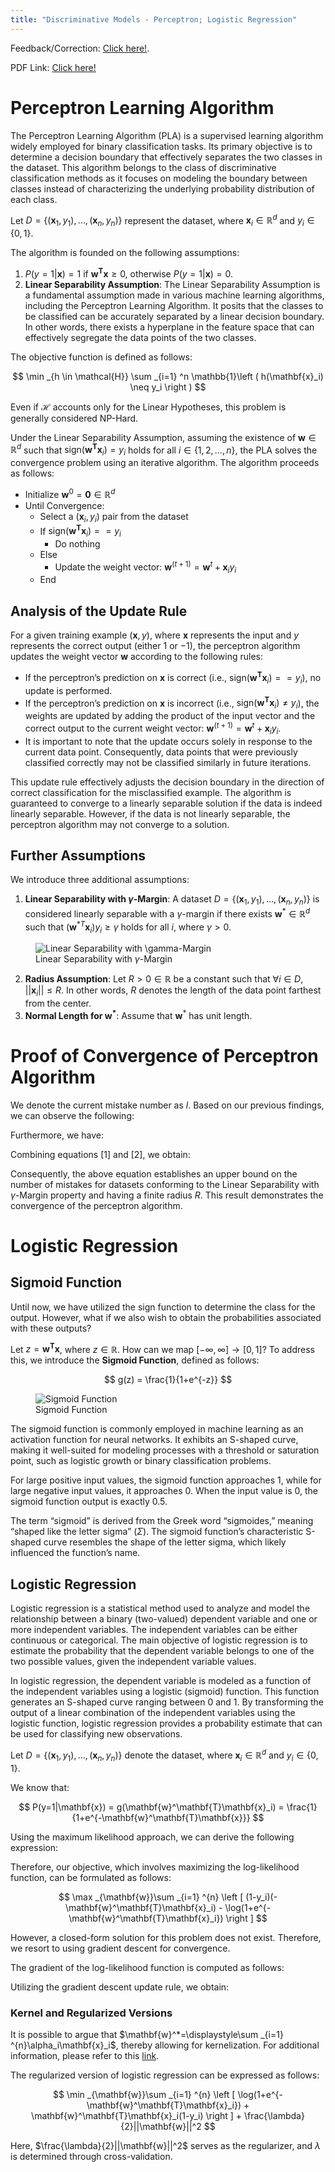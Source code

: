 ```yaml
---
title: "Discriminative Models - Perceptron; Logistic Regression"
---
```


:::{.callout-note}
Feedback/Correction: [Click here!](https://forms.gle/LehGfBWFX3yWFDBH6).
:::

PDF Link: [Click here!](../notes/Wk09.pdf)

# Perceptron Learning Algorithm
The Perceptron Learning Algorithm (PLA) is a supervised learning algorithm widely employed for binary classification tasks. Its primary objective is to determine a decision boundary that effectively separates the two classes in the dataset. This algorithm belongs to the class of discriminative classification methods as it focuses on modeling the boundary between classes instead of characterizing the underlying probability distribution of each class.

Let $D=\{(\mathbf{x}_1, y_1), \ldots, (\mathbf{x}_n,y_n)\}$ represent the dataset, where $\mathbf{x}_i \in \mathbb{R}^d$ and $y_i \in \{0, 1\}$.

The algorithm is founded on the following assumptions:

1. $P(y=1|\mathbf{x}) = 1$ if $\mathbf{w}^\mathbf{T}\mathbf{x}\geq0$, otherwise $P(y=1|\mathbf{x}) = 0$.
2. **Linear Separability Assumption**: The Linear Separability Assumption is a fundamental assumption made in various machine learning algorithms, including the Perceptron Learning Algorithm. It posits that the classes to be classified can be accurately separated by a linear decision boundary. In other words, there exists a hyperplane in the feature space that can effectively segregate the data points of the two classes.

The objective function is defined as follows:

$$
\min _{h \in \mathcal{H}} \sum _{i=1} ^n \mathbb{1}\left ( h(\mathbf{x}_i) \neq y_i \right )
$$

Even if $\mathcal{H}$ accounts only for the Linear Hypotheses, this problem is generally considered NP-Hard.

Under the Linear Separability Assumption, assuming the existence of $\mathbf{w} \in \mathbb{R}^d$ such that $\text{sign}(\mathbf{w}^\mathbf{T}\mathbf{x}_i)=y_i$ holds for all $i \in \{1, 2, \ldots, n\}$, the PLA solves the convergence problem using an iterative algorithm. The algorithm proceeds as follows:

* Initialize $\mathbf{w}^0 = \mathbf{0} \in \mathbb{R}^d$
* Until Convergence:
	* Select a $(\mathbf{x}_i, y_i)$ pair from the dataset
	* If $\text{sign}(\mathbf{w}^\mathbf{T}\mathbf{x}_i)==y_i$
		* Do nothing
	* Else
		* Update the weight vector: $\mathbf{w}^{(t+1)} = \mathbf{w}^t + \mathbf{x}_iy_i$
	* End

## Analysis of the Update Rule 
For a given training example $(\mathbf{x}, y)$, where $\mathbf{x}$ represents the input and $y$ represents the correct output (either $1$ or $-1$), the perceptron algorithm updates the weight vector $\mathbf{w}$ according to the following rules:

* If the perceptron's prediction on $\mathbf{x}$ is correct (i.e., $\text{sign}(\mathbf{w}^\mathbf{T}\mathbf{x}_i)==y_i$), no update is performed.
* If the perceptron's prediction on $\mathbf{x}$ is incorrect (i.e., $\text{sign}(\mathbf{w}^\mathbf{T}\mathbf{x}_i)\neq y_i$), the weights are updated by adding the product of the input vector and the correct output to the current weight vector: $\mathbf{w}^{(t+1)} = \mathbf{w}^t + \mathbf{x}_iy_i$.
* It is important to note that the update occurs solely in response to the current data point. Consequently, data points that were previously classified correctly may not be classified similarly in future iterations.

This update rule effectively adjusts the decision boundary in the direction of correct classification for the misclassified example. The algorithm is guaranteed to converge to a linearly separable solution if the data is indeed linearly separable. However, if the data is not linearly separable, the perceptron algorithm may not converge to a solution.

\newpage
## Further Assumptions
We introduce three additional assumptions:

1. **Linear Separability with $\gamma$-Margin**: A dataset $D=\{(\mathbf{x}_1, y_1), \ldots, (\mathbf{x}_n,y_n)\}$ is considered linearly separable with a $\gamma$-margin if there exists $\mathbf{w}^* \in \mathbb{R}^d$ such that $(\mathbf{w}^{*T}\mathbf{x}_i)y_i\geq\gamma$ holds for all $i$, where $\gamma>0$.

![Linear Separability with $\gamma$-Margin](../images/Linear Separability with gamma-Margin.png)

2. **Radius Assumption**: Let $R>0 \in \mathbb{R}$ be a constant such that $\forall i \in D$, $||\mathbf{x}_i||\leq R$. In other words, $R$ denotes the length of the data point farthest from the center.
3. **Normal Length for $\mathbf{w}^*$**: Assume that $\mathbf{w}^*$ has unit length.

\pagebreak
# Proof of Convergence of Perceptron Algorithm
We denote the current mistake number as $l$. Based on our previous findings, we can observe the following:

\begin{align*}
\mathbf{w}^{l+1} &= \mathbf{w}^l + \mathbf{x}y \\
||\mathbf{w}^{l+1}||^2&=||\mathbf{w}^l + \mathbf{x}y||^2 \\
&=(\mathbf{w}^l + \mathbf{x}y)^T(\mathbf{w}^l + \mathbf{x}y) \\
&=||\mathbf{w}^l||^2 + 2(\mathbf{w}^{lT}\mathbf{x})y+ ||\mathbf{x}||^2y^2 \\
\therefore ||\mathbf{w}^{l+1}||^2&\leq ||\mathbf{w}^l||^2 + R^2 \\
&\leq (||\mathbf{w}^{l-1}||^2 + R^2)  + R^2 \\
&\leq ||\mathbf{w}^0||^2 + lR^2 \\
\therefore ||\mathbf{w}^{l+1}||^2&\leq lR^2 \hspace{6em} \ldots[1]
\end{align*}

Furthermore, we have:

\begin{align*}
\mathbf{w}^{l+1} &= \mathbf{w}^l + \mathbf{x}y \\
(\mathbf{w}^{l+1})^T\mathbf{w}^* &= (\mathbf{w}^l + \mathbf{x}y)^T\mathbf{w}^* \\
&= \mathbf{w}^{lT}\mathbf{w}^* + (\mathbf{w}^{*T}\mathbf{x})y \\
\therefore (\mathbf{w}^{l+1})^T\mathbf{w}^* &\geq \mathbf{w}^{lT}\mathbf{w}^* + \gamma \\
&\geq (\mathbf{w}^{l-1T}\mathbf{w}^* + \gamma) + \gamma \\
&\geq \mathbf{w}^{0T}\mathbf{w}^* + l\gamma \\
\therefore (\mathbf{w}^{l+1})^T\mathbf{w}^* &\geq l\gamma \\
((\mathbf{w}^{l+1})^T\mathbf{w}^*)^2 &\geq l^2\gamma^2 \\
||\mathbf{w}^{l+1}||^2||\mathbf{w}^*||^2 &\geq l^2\gamma^2 \hspace{0.5em}\ldots\text{Using the Cauchy-Schwarz inequality}\\
\therefore ||\mathbf{w}^{l+1}||^2 &\geq l^2\gamma^2 \hspace{6em} \ldots[2]
\end{align*}

Combining equations $[1]$ and $[2]$, we obtain:

\begin{align*}
l^2\gamma^2 &\leq ||\mathbf{w}^{l+1}||^2 \leq lR^2 \\
l^2\gamma^2 &\leq  lR^2 \\
\therefore l &\leq \frac{R^2}{\gamma^2}
\end{align*}

Consequently, the above equation establishes an upper bound on the number of mistakes for datasets conforming to the Linear Separability with $\gamma$-Margin property and having a finite radius $R$. This result demonstrates the convergence of the perceptron algorithm.

\newpage
# Logistic Regression
## Sigmoid Function
Until now, we have utilized the $\text{sign}$ function to determine the class for the output. However, what if we also wish to obtain the probabilities associated with these outputs?

Let $z=\mathbf{w}^\mathbf{T}\mathbf{x}$, where $z \in \mathbb{R}$. How can we map $[-\infty, \infty]\rightarrow[0,1]$? To address this, we introduce the **Sigmoid Function**, defined as follows:

$$
g(z) = \frac{1}{1+e^{-z}}
$$

![Sigmoid Function](../images/sigmoid-function.png)

The sigmoid function is commonly employed in machine learning as an activation function for neural networks. It exhibits an S-shaped curve, making it well-suited for modeling processes with a threshold or saturation point, such as logistic growth or binary classification problems.

For large positive input values, the sigmoid function approaches 1, while for large negative input values, it approaches 0. When the input value is 0, the sigmoid function output is exactly 0.5.

The term "sigmoid" is derived from the Greek word "sigmoides," meaning "shaped like the letter sigma" ($\Sigma$). The sigmoid function's characteristic S-shaped curve resembles the shape of the letter sigma, which likely influenced the function's name.

## Logistic Regression
Logistic regression is a statistical method used to analyze and model the relationship between a binary (two-valued) dependent variable and one or more independent variables. The independent variables can be either continuous or categorical. The main objective of logistic regression is to estimate the probability that the dependent variable belongs to one of the two possible values, given the independent variable values.

In logistic regression, the dependent variable is modeled as a function of the independent variables using a logistic (sigmoid) function. This function generates an S-shaped curve ranging between 0 and 1. By transforming the output of a linear combination of the independent variables using the logistic function, logistic regression provides a probability estimate that can be used for classifying new observations.

Let $D=\{(\mathbf{x}_1, y_1), \ldots, (\mathbf{x}_n,y_n)\}$ denote the dataset, where $\mathbf{x}_i \in \mathbb{R}^d$ and $y_i \in \{0, 1\}$.

We know that:

$$
P(y=1|\mathbf{x}) = g(\mathbf{w}^\mathbf{T}\mathbf{x}_i) = \frac{1}{1+e^{-\mathbf{w}^\mathbf{T}\mathbf{x}}}
$$

Using the maximum likelihood approach, we can derive the following expression:

\begin{align*}
\mathcal{L}(\mathbf{w};\text{Data}) &= \prod _{i=1} ^{n} (g(\mathbf{w}^\mathbf{T}\mathbf{x}_i))^{y_i}(1- g(\mathbf{w}^\mathbf{T}\mathbf{x}_i))^{1-y_i} \\
\log(\mathcal{L}(\mathbf{w};\text{Data})) &= \sum _{i=1} ^{n} y_i\log(g(\mathbf{w}^\mathbf{T}\mathbf{x}_i))+(1-y_i)\log(1- g(\mathbf{w}^\mathbf{T}\mathbf{x}_i)) \\
&= \sum _{i=1} ^{n} y_i\log\left(\frac{1}{1+e^{-\mathbf{w}^\mathbf{T}\mathbf{x}_i}}\right)+(1-y_i)\log\left(\frac{e^{-\mathbf{w}^\mathbf{T}\mathbf{x}_i}}{1+e^{-\mathbf{w}^\mathbf{T}\mathbf{x}_i}}\right) \\
&= \sum _{i=1} ^{n} \left [ (1-y_i)(-\mathbf{w}^\mathbf{T}\mathbf{x}_i) - \log(1+e^{-\mathbf{w}^\mathbf{T}\mathbf{x}_i}) \right ]
\end{align*}

Therefore, our objective, which involves maximizing the log-likelihood function, can be formulated as follows:

$$
\max _{\mathbf{w}}\sum _{i=1} ^{n} \left [ (1-y_i)(-\mathbf{w}^\mathbf{T}\mathbf{x}_i) - \log(1+e^{-\mathbf{w}^\mathbf{T}\mathbf{x}_i}) \right ]
$$

However, a closed-form solution for this problem does not exist. Therefore, we resort to using gradient descent for convergence.

\pagebreak
The gradient of the log-likelihood function is computed as follows:

\begin{align*}
\nabla \log(\mathcal{L}(\mathbf{w};\text{Data})) &= \sum _{i=1} ^{n} \left [ (1-y_i)(-\mathbf{x}_i) - \left( \frac{e^{-\mathbf{w}^\mathbf{T}\mathbf{x}_i}}{1+e^{-\mathbf{w}^\mathbf{T}\mathbf{x}_i}} \right ) (-\mathbf{x}_i) \right ] \\
&= \sum _{i=1} ^{n} \left [ -\mathbf{x}_i + \mathbf{x}_iy_i + \mathbf{x}_i \left( \frac{e^{-\mathbf{w}^\mathbf{T}\mathbf{x}_i}}{1+e^{-\mathbf{w}^\mathbf{T}\mathbf{x}_i}} \right ) \right ] \\
&= \sum _{i=1} ^{n} \left [ \mathbf{x}_iy_i - \mathbf{x}_i \left( \frac{1}{1+e^{-\mathbf{w}^\mathbf{T}\mathbf{x}_i}} \right ) \right ] \\
\nabla \log(\mathcal{L}(\mathbf{w};\text{Data})) &= \sum _{i=1} ^{n} \left [ \mathbf{x}_i \left(y_i - \frac{1}{1+e^{-\mathbf{w}^\mathbf{T}\mathbf{x}_i}} \right ) \right ]
\end{align*}

Utilizing the gradient descent update rule, we obtain:

\begin{align*}
\mathbf{w}_{t+1} &= \mathbf{w}_t + \eta_t\nabla \log(\mathcal{L}(\mathbf{w};\text{Data})) \\
&= \mathbf{w}_t + \eta_t  \left ( \sum _{i=1} ^{n} \mathbf{x}_i \left(y_i - \frac{1}{1+e^{-\mathbf{w}^\mathbf{T}\mathbf{x}_i}} \right ) \right )
\end{align*}

### Kernel and Regularized Versions
It is possible to argue that $\mathbf{w}^*=\displaystyle\sum _{i=1} ^{n}\alpha_i\mathbf{x}_i$, thereby allowing for kernelization. For additional information, please refer to this [link](https://cs229.stanford.edu/extra-notes/representer-function.pdf#section.2).

The regularized version of logistic regression can be expressed as follows:

$$
\min _{\mathbf{w}}\sum _{i=1} ^{n} \left [ \log(1+e^{-\mathbf{w}^\mathbf{T}\mathbf{x}_i}) + \mathbf{w}^\mathbf{T}\mathbf{x}_i(1-y_i) \right ] + \frac{\lambda}{2}||\mathbf{w}||^2
$$

Here, $\frac{\lambda}{2}||\mathbf{w}||^2$ serves as the regularizer, and $\lambda$ is determined through cross-validation.

